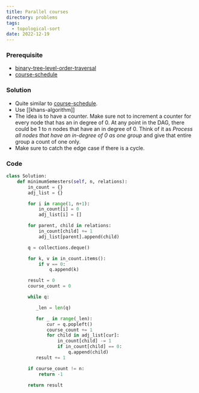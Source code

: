 ```yaml
---
title: Parallel courses
directory: problems
tags:
  - topological-sort
date: 2022-12-19
---
```


### Prerequisite

- [binary-tree-level-order-traversal](/posts/102-binary-tree-level-order-traversal)
- [course-schedule](/posts/207-course-schedule)

### Solution

- Quite similar to [course-schedule](/posts/207-course-schedule).
- Use [[khans-algorithm]]
- The idea is to have a counter. Make sure not to increment a counter for every node that has an in degree of 0. At any point in the DAG,
  there could be 1 to n nodes that have an in degree of 0. Think of it as _Process all nodes that have an in-degree of 0 as one group_ and give that entire group a count of one only.
- Make sure to catch the edge case if there is a cycle.

### Code

```python
class Solution:
    def minimumSemesters(self, n, relations):
        in_count = {}
        adj_list = {}

        for i in range(1, n+1):
            in_count[i] = 0
            adj_list[i] = []

        for parent, child in relations:
            in_count[child] += 1
            adj_list[parent].append(child)

        q = collections.deque()

        for k, v in in_count.items():
            if v == 0:
                q.append(k)

        result = 0
        course_count = 0

        while q:

           _len = len(q)

           for _ in range(_len):
               cur = q.popleft()
               course_count += 1
               for child in adj_list[cur]:
                   in_count[child] -= 1
                   if in_count[child] == 0:
                       q.append(child)
           result += 1

        if course_count != n:
            return -1

        return result
```
